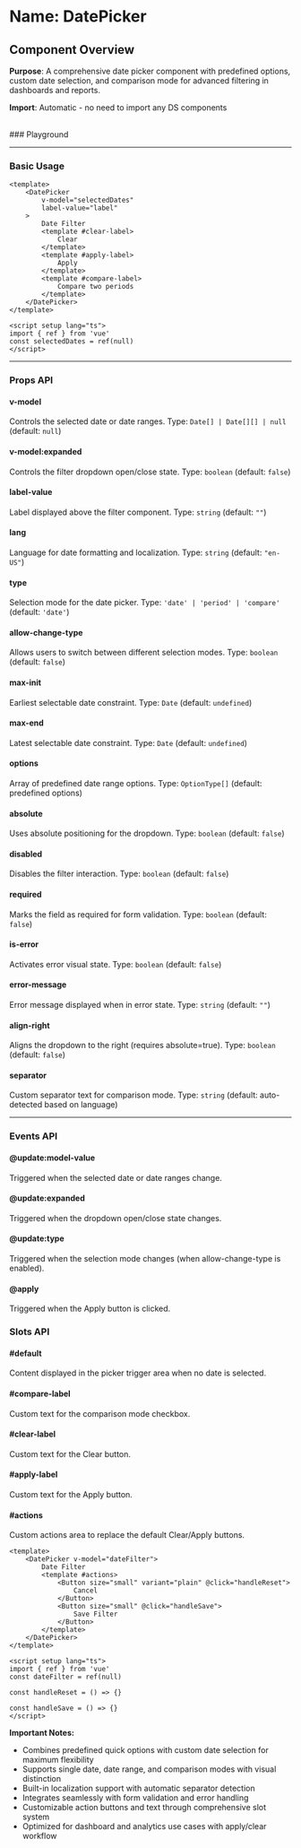 
<Meta of={DatePicker} />

# Name: DatePicker
## Component Overview

**Purpose**: A comprehensive date picker component with predefined options, custom date selection, and comparison mode for advanced filtering in dashboards and reports.

**Import**: Automatic - no need to import any DS components

<br />
### Playground

<Canvas of={DatePicker.Primary} />
<Controls />

---

### Basic Usage

```vue
<template>
    <DatePicker 
        v-model="selectedDates"
        label-value="label"
    >
        Date Filter
        <template #clear-label>
            Clear
        </template>
        <template #apply-label>
            Apply
        </template>
        <template #compare-label>
            Compare two periods
        </template>
    </DatePicker>
</template>

<script setup lang="ts">
import { ref } from 'vue'
const selectedDates = ref(null)
</script>
```

<Canvas sourceState="none" of={DatePicker.Primary} />

---

### Props API

#### v-model
Controls the selected date or date ranges. Type: `Date[] | Date[][] | null` (default: `null`)

#### v-model:expanded
Controls the filter dropdown open/close state. Type: `boolean` (default: `false`)

#### label-value
Label displayed above the filter component. Type: `string` (default: `""`)

#### lang
Language for date formatting and localization. Type: `string` (default: `"en-US"`)

<Canvas sourceState="none" of={DatePicker.Lang} />

#### type
Selection mode for the date picker. Type: `'date' | 'period' | 'compare'` (default: `'date'`)

<Canvas sourceState="none" of={DatePicker.Primary} />

<Canvas sourceState="none" of={DatePicker.Period} />

<Canvas sourceState="none" of={DatePicker.Compare} />

#### allow-change-type
Allows users to switch between different selection modes. Type: `boolean` (default: `false`)

<Canvas sourceState="none" of={DatePicker.AllowChangeType} />

#### max-init
Earliest selectable date constraint. Type: `Date` (default: `undefined`)

<Canvas sourceState="none" of={DatePicker.MaxInit} />

#### max-end
Latest selectable date constraint. Type: `Date` (default: `undefined`)

<Canvas sourceState="none" of={DatePicker.MaxEnd} />

#### options
Array of predefined date range options. Type: `OptionType[]` (default: predefined options)

#### absolute
Uses absolute positioning for the dropdown. Type: `boolean` (default: `false`)

<Canvas sourceState="none" of={DatePicker.Absolute} />

#### disabled
Disables the filter interaction. Type: `boolean` (default: `false`)

<Canvas sourceState="none" of={DatePicker.Disabled} />

#### required
Marks the field as required for form validation. Type: `boolean` (default: `false`)

<Canvas sourceState="none" of={DatePicker.Required} />

#### is-error
Activates error visual state. Type: `boolean` (default: `false`)

<Canvas sourceState="none" of={DatePicker.IsError} />

#### error-message
Error message displayed when in error state. Type: `string` (default: `""`)

#### align-right
Aligns the dropdown to the right (requires absolute=true). Type: `boolean` (default: `false`)

<Canvas sourceState="none" of={DatePicker.AlignRight} />

#### separator
Custom separator text for comparison mode. Type: `string` (default: auto-detected based on language)

<Canvas sourceState="none" of={DatePicker.Separator} />

---

### Events API

#### @update:model-value
Triggered when the selected date or date ranges change.

#### @update:expanded
Triggered when the dropdown open/close state changes.

#### @update:type
Triggered when the selection mode changes (when allow-change-type is enabled).

#### @apply
Triggered when the Apply button is clicked.

### Slots API

#### #default
Content displayed in the picker trigger area when no date is selected.

#### #compare-label
Custom text for the comparison mode checkbox.

#### #clear-label
Custom text for the Clear button.

#### #apply-label
Custom text for the Apply button.

#### #actions
Custom actions area to replace the default Clear/Apply buttons.

```vue
<template>
    <DatePicker v-model="dateFilter">
        Date Filter
        <template #actions>
            <Button size="small" variant="plain" @click="handleReset">
                Cancel
            </Button>
            <Button size="small" @click="handleSave">
                Save Filter
            </Button>
        </template>
    </DatePicker>
</template>

<script setup lang="ts">
import { ref } from 'vue'
const dateFilter = ref(null)

const handleReset = () => {}

const handleSave = () => {}
</script>
```

**Important Notes:**
- Combines predefined quick options with custom date selection for maximum flexibility
- Supports single date, date range, and comparison modes with visual distinction
- Built-in localization support with automatic separator detection
- Integrates seamlessly with form validation and error handling
- Customizable action buttons and text through comprehensive slot system
- Optimized for dashboard and analytics use cases with apply/clear workflow